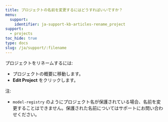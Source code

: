 ```yaml
---
title: プロジェクトの名前を変更するにはどうすればいいですか？
menu:
  support:
    identifier: ja-support-kb-articles-rename_project
support:
  - projects
toc_hide: true
type: docs
slug: /ja/support/:filename
---
```

プロジェクトをリネームするには:

- プロジェクトの概要に移動します。
- **Edit Project** をクリックします。

注:

- `model-registry` のようにプロジェクト名が保護されている場合、名前を変更することはできません。保護された名前についてはサポートにお問い合わせください。